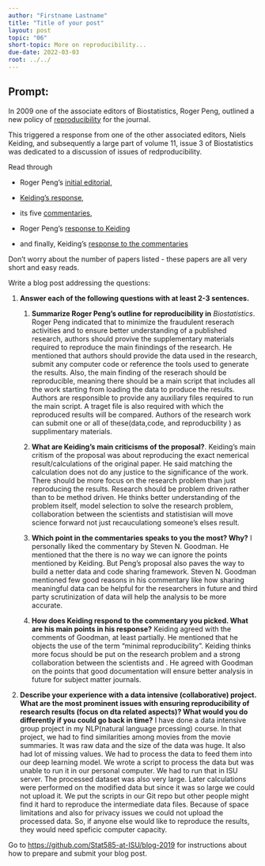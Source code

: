 ```yaml
---
author: "Firstname Lastname"
title: "Title of your post"
layout: post
topic: "06"
short-topic: More on reproducibility...
due-date: 2022-03-03
root: ../../
---
```


## Prompt:

In 2009 one of the associate editors of Biostatistics, Roger Peng, outlined a new policy of [reproducibility](https://doi.org/10.1093/biostatistics/kxp014) for the journal. 

This triggered a response from one of the other associated editors, Niels Keiding, and subsequently a large part of volume 11, issue 3 of Biostatistics was dedicated to a discussion of issues of redproducibility. 


Read through 

- Roger Peng's [initial editorial](https://doi.org/10.1093/biostatistics/kxp014), 

- [Keiding's response](https://doi.org/10.1093/biostatistics/kxq033),

- its five [commentaries](https://academic.oup.com/biostatistics/issue/11/3),  

- Roger Peng's [response to Keiding](https://doi.org/10.1093/biostatistics/kxq032)

- and finally, Keiding's [response to the commentaries](https://doi.org/10.1093/biostatistics/kxq034)

Don't worry about the number of papers listed - these papers are all very short and easy reads. 


Write a blog post addressing the questions: 

1. **Answer each of the following questions with at least 2-3 sentences.**

    1. **Summarize Roger Peng's outline for reproducibility in** *Biostatistics*.
    Roger Peng indicated that to minimize the fraudulent reserach activities and to ensure better understanding of a published research, authors should provive the supplementary materials required to reproduce the main finindings of the research. He mentioned that authors should provide the data used in the research, submit any computer code or reference the tools used to generate the results. Also, the main finding of the reserach should be reproducible, meaning there should be a main script that includes all the work starting from loading the data to produce the results. Authors are responsible to provide any auxiliary files required to run the main script. A traget file is also required with which the reproduced results will be compared. Authors of the research work can submit one or all of these(data,code, and reproducbility ) as supplimentary materials. 
    2. **What are Keiding's main criticisms of the proposal?**. 
    Keiding's main critism of the proposal was about reproducing the exact nemerical result/calculations of the original paper. He said matching the calculation does not do any justice to the significance of the work. There should be more focus on the research problem than just reproducing the results. Research should be problem driven rather than to be method driven. He thinks better understanding of the problem itself, model selection to solve the research problem, collaboration between the scientists and statistisian will  move science forward not just recauculationg someone's elses result.
    3. **Which point in the commentaries speaks to you the most? Why?**
    I personally liked the commentary by Steven N. Goodman. He mentioned that the there is no way we can ignore the points mentioned by Keiding. But Peng's proposal also paves the way to build a netter data and code sharing framework. Steven N. Goodman mentioned few good reasons in his commentary like how sharing meaningful data can be helpful for the researchers in future and third party scrutinization of data will help the analysis to be more accurate. 
    
    4. **How does Keiding respond to the commentary you picked. What are his main points in his response?**
    Keiding agreed with the comments of Goodman, at least partially. He mentioned that he objects the use of the term "minimal reproducibility". Keiding thinks more focus should be put on the research problem and a strong collaboration between the scientists and . He agreed with Goodman on the points that good documentation will ensure better analysis in future for subject matter journals.
    
2. **Describe your experience with a data intensive (collaborative) project. What are the most prominent issues with ensuring reproducibility of research results (focus on dta related aspects)? What would you do differently if you could go back in time?**
I have done a data intensive group project in my NLP(natural language prcessing) course. In that project, we had to find similarities among movies from the  movie summaries.  It was raw data and the size of the data was huge. It also had lot of missing values. We had to process the data to feed them into our deep learning model. We wrote a script to process the data but was unable to run it in our personal computer. We had to run that in ISU server. The processed dataset was also very large. Later calculations were performed on the modified data but since it was so large we could not upload it. We put the scripts in our Git repo but other people might find it hard to reproduce the intermediate data files. Because of space limitations and also for privacy issues we could not upload the processed data. So, if anyone else would like to reproduce the results, they would need speficic computer capacity.

Go to [https://github.com/Stat585-at-ISU/blog-2019](https://github.com/Stat585-at-ISU/blog-2019) for instructions about how to prepare and submit your blog post.


